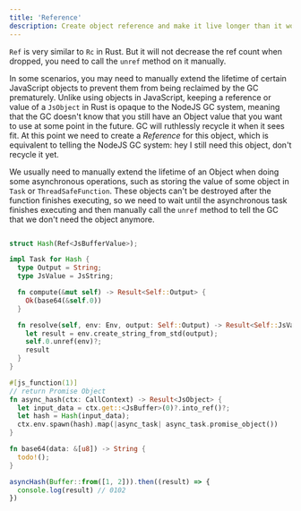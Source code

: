 ```yaml
---
title: 'Reference'
description: Create object reference and make it live longer than it would be.
---
```


`Ref` is very similar to `Rc` in Rust. But it will not decrease the ref count when dropped, you need to call the `unref` method on it manually.

<!-- 在某些场景下，你可能需要手动延长某些 JavaScript 对象的 lifetime，防止他们过早的被 GC 回收掉。与在 JavaScript 中使用 Object 不一样，在 Rust 中保存一个 JsObject 的引用或者值对 NodeJS 的 GC 系统而言是不透明的，也就是说 GC 并不知道你还存着一个 Object 的值想以后某个时候使用，GC 会在它认为合适的时候无情的回收他。这个时候我们需要为这个对象创建一个 *Reference*，相当于告诉 NodeJS 的 GC 系统: hey 这个对象我还有用，你先不要回收他。 -->

In some scenarios, you may need to manually extend the lifetime of certain JavaScript objects to prevent them from being reclaimed by the GC prematurely. Unlike using objects in JavaScript, keeping a reference or value of a `JsObject` in Rust is opaque to the NodeJS GC system, meaning that the GC doesn't know that you still have an Object value that you want to use at some point in the future. GC will ruthlessly recycle it when it sees fit. At this point we need to create a _Reference_ for this object, which is equivalent to telling the NodeJS GC system: hey I still need this object, don't recycle it yet.

<!-- 我们通常是在进行一些异步操作的时候需要手动延长 Object 的 lifetime，比如在 `Task` 或者 `ThreadSafeFunction` 中存储一些对象的值。这些对象在函数执行完成之后不能被销毁，需要等到异步任务执行完成之后再手动调用 `unref` 方法来告诉 GC 我们已经不需要这个 Object 了。 -->

We usually need to manually extend the lifetime of an Object when doing some asynchronous operations, such as storing the value of some object in `Task` or `ThreadSafeFunction`. These objects can't be destroyed after the function finishes executing, so we need to wait until the asynchronous task finishes executing and then manually call the `unref` method to tell the GC that we don't need the object anymore.

```rust

struct Hash(Ref<JsBufferValue>);

impl Task for Hash {
  type Output = String;
  type JsValue = JsString;

  fn compute(&mut self) -> Result<Self::Output> {
    Ok(base64(&self.0))
  }

  fn resolve(self, env: Env, output: Self::Output) -> Result<Self::JsValue> {
    let result = env.create_string_from_std(output);
    self.0.unref(env)?;
    result
  }
}

#[js_function(1)]
// return Promise Object
fn async_hash(ctx: CallContext) -> Result<JsObject> {
  let input_data = ctx.get::<JsBuffer>(0)?.into_ref()?;
  let hash = Hash(input_data);
  ctx.env.spawn(hash).map(|async_task| async_task.promise_object())
}

fn base64(data: &[u8]) -> String {
  todo!();
}
```

```js
asyncHash(Buffer::from([1, 2])).then((result) => {
  console.log(result) // 0102
})
```
